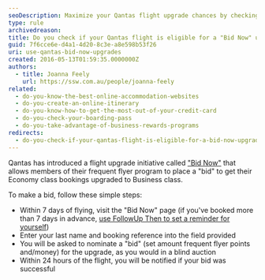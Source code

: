 ```yaml
---
seoDescription: Maximize your Qantas flight upgrade chances by checking if your Economy class booking is eligible for a "Bid Now" upgrade within 7 days of flying.
type: rule
archivedreason:
title: Do you check if your Qantas flight is eligible for a "Bid Now" upgrade?
guid: 7f6cce6e-d4a1-4d20-8c3e-a8e598b53f26
uri: use-qantas-bid-now-upgrades
created: 2016-05-13T01:59:35.0000000Z
authors:
  - title: Joanna Feely
    url: https://ssw.com.au/people/joanna-feely
related:
  - do-you-know-the-best-online-accommodation-websites
  - do-you-create-an-online-itinerary
  - do-you-know-how-to-get-the-most-out-of-your-credit-card
  - do-you-check-your-boarding-pass
  - do-you-take-advantage-of-business-rewards-programs
redirects:
  - do-you-check-if-your-qantas-flight-is-eligible-for-a-bid-now-upgrade
---
```


Qantas has introduced a flight upgrade initiative called ["Bid Now"](http://www.qantas.com/travel/airlines/upgrade/global/en) that allows members of their frequent flyer program to place a "bid" to get their Economy class bookings upgraded to Business class.

To make a bid, follow these simple steps:
- Within 7 days of flying, visit the "Bid Now" page (if you've booked more than 7 days in advance, [use FollowUp Then to set a reminder for yourself](/do-you-follow-up-emails-effectively))
- Enter your last name and booking reference into the field provided
- You will be asked to nominate a "bid" (set amount frequent flyer points and/money) for the upgrade, as you would in a blind auction
- Within 24 hours of the flight, you will be notified if your bid was successful